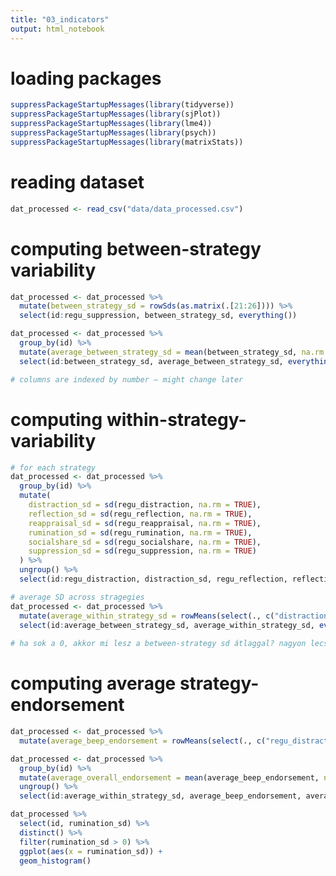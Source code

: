 ```yaml
---
title: "03_indicators"
output: html_notebook
---
```


# loading packages
```r
suppressPackageStartupMessages(library(tidyverse))
suppressPackageStartupMessages(library(sjPlot))
suppressPackageStartupMessages(library(lme4))
suppressPackageStartupMessages(library(psych))
suppressPackageStartupMessages(library(matrixStats))
```

# reading dataset
```r
dat_processed <- read_csv("data/data_processed.csv")
```

# computing between-strategy variability

```r
dat_processed <- dat_processed %>% 
  mutate(between_strategy_sd = rowSds(as.matrix(.[21:26]))) %>% 
  select(id:regu_suppression, between_strategy_sd, everything())

dat_processed <- dat_processed %>% 
  group_by(id) %>% 
  mutate(average_between_strategy_sd = mean(between_strategy_sd, na.rm = TRUE)) %>% 
  select(id:between_strategy_sd, average_between_strategy_sd, everything())

# columns are indexed by number — might change later
```

# computing within-strategy-variability

```r
# for each strategy
dat_processed <- dat_processed %>%
  group_by(id) %>% 
  mutate(
    distraction_sd = sd(regu_distraction, na.rm = TRUE),
    reflection_sd = sd(regu_reflection, na.rm = TRUE),
    reappraisal_sd = sd(regu_reappraisal, na.rm = TRUE),
    rumination_sd = sd(regu_rumination, na.rm = TRUE),
    socialshare_sd = sd(regu_socialshare, na.rm = TRUE),
    suppression_sd = sd(regu_suppression, na.rm = TRUE)
  ) %>% 
  ungroup() %>%
  select(id:regu_distraction, distraction_sd, regu_reflection, reflection_sd, regu_reappraisal, reappraisal_sd, regu_rumination, rumination_sd, regu_socialshare, socialshare_sd, regu_suppression, suppression_sd, everything())

# average SD across stragegies
dat_processed <- dat_processed %>%
  mutate(average_within_strategy_sd = rowMeans(select(., c("distraction_sd", "reflection_sd", "reappraisal_sd", "rumination_sd", "socialshare_sd", "suppression_sd")))) %>% 
  select(id:average_between_strategy_sd, average_within_strategy_sd, everything())
         
# ha sok a 0, akkor mi lesz a between-strategy sd átlaggal? nagyon lecsökken
```

# computing average strategy-endorsement

```r
dat_processed <- dat_processed %>%
  mutate(average_beep_endorsement = rowMeans(select(., c("regu_distraction", "regu_reflection", "regu_reappraisal", "regu_rumination", "regu_socialshare", "regu_suppression"))))

dat_processed <- dat_processed %>% 
  group_by(id) %>% 
  mutate(average_overall_endorsement = mean(average_beep_endorsement, na.rm = TRUE)) %>% 
  ungroup() %>% 
  select(id:average_within_strategy_sd, average_beep_endorsement, average_overall_endorsement, everything())
```


```r
dat_processed %>% 
  select(id, rumination_sd) %>% 
  distinct() %>% 
  filter(rumination_sd > 0) %>% 
  ggplot(aes(x = rumination_sd)) + 
  geom_histogram()
```

